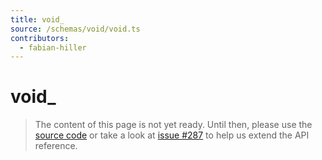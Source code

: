 ```yaml
---
title: void_
source: /schemas/void/void.ts
contributors:
  - fabian-hiller
---
```


# void\_

> The content of this page is not yet ready. Until then, please use the [source code](https://github.com/fabian-hiller/valibot/blob/main/library/src/schemas/void/void.ts) or take a look at [issue #287](https://github.com/fabian-hiller/valibot/issues/287) to help us extend the API reference.
